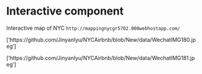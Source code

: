 # Interactive component

Interactive map of NYC
[`http://mappingnycgr5702.000webhostapp.com/`]{target="_blank"}

['https://github.com/Jinyanlyu/NYCAirbnb/blob/New/data/WechatIMG180.jpeg']

['https://github.com/Jinyanlyu/NYCAirbnb/blob/New/data/WechatIMG181.jpeg']
